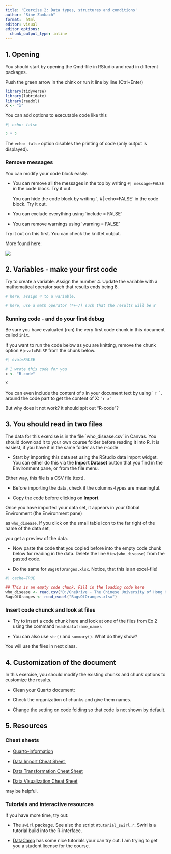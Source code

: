 ```yaml
---
title: 'Exercise 2: Data types, structures and conditions'
author: "Sine Zambach"
format:  html
editor: visual
editor_options: 
  chunk_output_type: inline
---
```


## 

## 1. Opening

You should start by opening the Qmd-file in RStudio and read in different packages.

Push the green arrow in the chink or run it line by line (Ctrl+Enter)

```r

library(tidyverse)
library(lubridate)
library(readxl)
X <- "x"
```

You can add options to executable code like this

```r
#| echo: false

2 * 2
```

The `echo: false` option disables the printing of code (only output is displayed).

### Remove messages

You can modify your code block easily.

-   You can remove all the messages in the top by writing `#| message=FALSE` in the code block. Try it out.

    You can hide the code block by writing \`, #\| echo=FALSE\` in the code block. Try it out.

-   You can exclude everything using \`include = FALSE\`

-   You can remove warnings using \`warning = FALSE\`

Try it out on this first. You can check the knittet output.

More found here:

![](rmdEscapeHeader.PNG)

## 2. Variables - make your first code

Try to create a variable. Assign the number 4. Update the variable with a mathematical operator such that results ends being 8.

```r

# here, assign 4 to a variable. 

# here, use a math operator (*+-/) such that the results will be 8 
```

### Running code - and do your first debug

Be sure you have evaluated (run) the very first code chunk in this document called `init`.

If you want to run the code below as you are knitting, remove the chunk option `#|eval=FALSE` from the chunk below.

```r

#| eval=FALSE

# I wrote this code for you
x <- "R-code"

X

```

You can even include the content of `X` in your document text by using `` `r ` ``. around the code part to get the content of X: `` `r x` ``

But why does it not work? it should spit out "R-code"?

## 3. You should read in two files

The data for this exercise is in the file \`who_disease.csv\` in Canvas. You should download it to your own course folder before reading it into R. It is easiest, if you have it in the same folder as the r-code

-   Start by importing this data set using the RStudio data import widget. You can either do this via the **Import Dataset** button that you find in the Environment pane, or from the file menu.

Either way, this file is a CSV file (text).

-   Before importing the data, check if the columns-types are meaningful.

-   Copy the code before clicking on **Import**.

Once you have imported your data set, it appears in your Global Environment (the Environment pane)

as `who_disease`. If you click on the small table icon to the far right of the name of the data set,

you get a preview of the data.

-   Now paste the code that you copied before into the empty code chunk below for reading in the data. Delete the line `View(who_disease)` from the pasted code.

-   Do the same for `BagsOfOranges.xlsx`. Notice, that this is an excel-file!

```r

#| cache=TRUE

## This is an empty code chunk. Fill in the loading code here
who_disease <- read.csv("D:/OneDrive - The Chinese University of Hong Kong/CBS/programming/exercise 1/who_disease.csv")
BagsOfOranges <- read_excel("BagsOfOranges.xlsx")
```

### Insert code chunck and look at files

-   Try to insert a code chunk here and look at one of the files from Ex 2 using the command `head(dataframe_name)`.

-   You can also use `str()` and `summary()`. What do they show?

You will use the files in next class.

## 4. Customization of the document

In this exercise, you should modify the existing chunks and chunk options to customize the results.

-   Clean your Quarto document:

-   Check the organization of chunks and give them names.

-   Change the setting on code folding so that code is not shown by default.

## 5. Resources

### Cheat sheets

-   [Quarto-information](https://quarto.org/docs/authoring/markdown-basics.html)

-   [Data Import Cheat Sheet](https://github.com/rstudio/cheatsheets/raw/master/data-import.pdf),

-   [Data Transformation Cheat Sheet](https://github.com/rstudio/cheatsheets/raw/master/data-transformation.pdf)

-   [Data Visualization Cheat Sheet](https://github.com/rstudio/cheatsheets/raw/master/data-visualization-2.1.pdf)

may be helpful.

### Tutorials and interactive resources

If you have more time, try out:

-   The `swirl` package. See also the script `Rtutorial_swirl.r`. Swirl is a tutorial build into the R-interface.

-   [DataCamp](https://www.datacamp.com/) has some nice tutorials your can try out. I am trying to get you a student license for the course.

